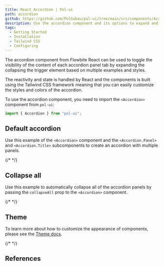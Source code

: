 ```yaml
---
title: React Accordion | Pol-ui
path: accordion
github: https://github.com/PolGubau/pol-ui/tree/main/src/components/Accordion
description: Use the accordion component and its options to expand and collapse the content inside each panel based on state reactivity from React and Tailwind CSS
tags:
  - Getting Started
  - Installation
  - Tailwind CSS
  - Configuring
---
```


The accordion component from Flowbite React can be used to toggle the visibility of the content of each accordion panel tab by expanding the collapsing the trigger element based on multiple examples and styles.

The reactivity and state is handled by React and the components is built using the Tailwind CSS framework meaning that you can easily customize the styles and colors of the accordion.

To use the accordion component, you need to import the `<Accordion>` component from `pol-ui`:

```jsx
import { Accordion } from "pol-ui";
```

## Default accordion

Use this example of the `<Accordion>` component and the `<Accordion.Panel>` and `<Accordion.Title>` subcomponents to create an accordion with multiple panels.

{/* <Example name="accordion.root" /> */}

## Collapse all

Use this example to automatically collapse all of the accordion panels by passing the `collapseAll` prop to the `<Accordion>` component.

{/* <Example name="accordion.collapseAll" /> */}

## Theme

To learn more about how to customize the appearance of components, please see the [Theme docs](/docs/customize/theme).

{/* <Theme name="accordion" /> */}

## References
